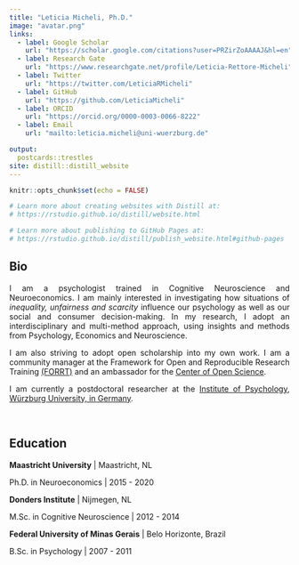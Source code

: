 ```yaml
---
title: "Leticia Micheli, Ph.D."
image: "avatar.png"
links:
  - label: Google Scholar
    url: "https://scholar.google.com/citations?user=PRZirZoAAAAJ&hl=en"
  - label: Research Gate
    url: "https://www.researchgate.net/profile/Leticia-Rettore-Micheli"
  - label: Twitter
    url: "https://twitter.com/LeticiaRMicheli"
  - label: GitHub
    url: "https://github.com/LeticiaMicheli"
  - label: ORCID
    url: "https://orcid.org/0000-0003-0066-8222"
  - label: Email
    url: "mailto:leticia.micheli@uni-wuerzburg.de"

output: 
  postcards::trestles
site: distill::distill_website
---
```


```r
knitr::opts_chunk$set(echo = FALSE)

# Learn more about creating websites with Distill at:
# https://rstudio.github.io/distill/website.html

# Learn more about publishing to GitHub Pages at:
# https://rstudio.github.io/distill/publish_website.html#github-pages

```


## Bio
<div style="text-align: justify">
I am a psychologist trained in Cognitive Neuroscience and Neuroeconomics. I am mainly interested in 
investigating how situations of *inequality, unfairness and scarcity* influence our psychology as well as our social and consumer decision-making. In my research, I adopt an interdisciplinary and multi-method approach, using insights and methods from Psychology, Economics and Neuroscience.   

I am also striving to adopt open scholarship into my own work. I am a community manager at the Framework for Open and Reproducible Research Training [(FORRT)](https://forrt.org/) and an ambassador for the [Center of Open Science](https://www.cos.io/communities/ambassadors#:~:text=Building%20a%20Network%20of%20Open,community%20with%20tools%20for%20change.). 

I am currently a postdoctoral researcher at the [Institute of Psychology, Würzburg University, in Germany](https://www.psychologie.uni-wuerzburg.de/social-cognition/startseite/). </div>

<br>

## Education

**Maastricht University** | Maastricht, NL

Ph.D. in Neuroeconomics |  2015 - 2020

**Donders Institute** | Nijmegen, NL

M.Sc. in Cognitive Neuroscience | 2012 - 2014

**Federal University of Minas Gerais** | Belo Horizonte, Brazil

B.Sc. in Psychology | 2007 - 2011

